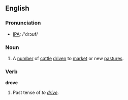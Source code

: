 ==English==
=== Pronunciation ===
*[[w:IPA|IPA]]: /'drɔʊf/

===Noun===
{{en-noun|drove|droves}}
#A [[number]] of [[cattle]] [[drive]]n to [[market]] or new [[pasture]]s.

=== Verb ===
'''drove'''
#Past tense of ''to [[drive]]''.